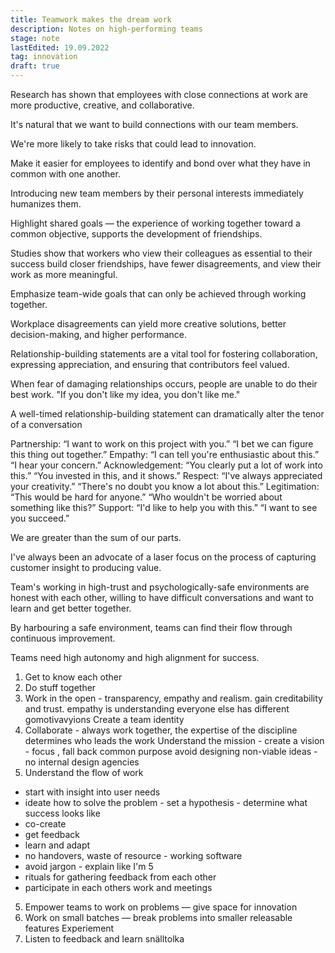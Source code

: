 ```yaml
---
title: Teamwork makes the dream work
description: Notes on high-performing teams
stage: note
lastEdited: 19.09.2022
tag: innovation
draft: true
---
```



Research has shown that employees with close connections at work are more productive, creative, and collaborative.

It's natural that we want to build connections with our team members.

We're more likely to take risks that could lead to innovation.

Make it easier for employees to identify and bond over what they have in common with one another.

Introducing new team members by their personal interests immediately humanizes them.

Highlight shared goals — the experience of working together toward a common objective, supports the development of friendships.

Studies show that workers who view their colleagues as essential to their success build closer friendships, have fewer disagreements, and view their work as more meaningful.

Emphasize team-wide goals that can only be achieved through working together.

Workplace disagreements can yield more creative solutions, better decision-making, and higher performance.

Relationship-building statements are a vital tool for fostering collaboration, expressing appreciation, and ensuring that contributors feel valued.

When fear of damaging relationships occurs, people are unable to do their best work. "If you don't like my idea, you don't like me."

A well-timed relationship-building statement can dramatically alter the tenor of a conversation

Partnership:
“I want to work on this project with you.”
“I bet we can figure this thing out together.”
Empathy:
“I can tell you're enthusiastic about this.”
“I hear your concern.”
Acknowledgement:
“You clearly put a lot of work into this.”
“You invested in this, and it shows.”
Respect:
“I've always appreciated your creativity.”
“There's no doubt you know a lot about this.”
Legitimation:
“This would be hard for anyone.”
“Who wouldn't be worried about something like this?”
Support:
“I'd like to help you with this.”
“I want to see you succeed.”

We are greater than the sum of our parts.

I've always been an advocate of a laser focus on the process of capturing customer insight to producing value.

Team's working in high-trust and psychologically-safe environments are honest with each other, willing to have difficult conversations and want to learn and get better together.

By harbouring a safe environment, teams can find their flow through continuous improvement.

Teams need high autonomy and high alignment for success.

1. Get to know each other
2. Do stuff together
3. Work in the open - transparency, empathy and realism. gain creditability and trust. empathy is understanding everyone else has different gomotivavyions
Create a team identity
4. Collaborate - always work together, the expertise of the discipline determines who leads the work
Understand the mission - create a vision - focus , fall back common purpose
avoid designing non-viable ideas - no internal design agencies
5. Understand the flow of work 
- start with insight into user needs
- ideate how to solve the problem - set a hypothesis - determine what success looks like
- co-create
- get feedback
- learn and adapt
- no handovers, waste of resource - working software
- avoid jargon - explain like I'm 5
- rituals for gathering feedback from each other
- participate in each others work and meetings
5. Empower teams to work on problems — give space for innovation
5. Work on small batches — break problems into smaller releasable features
Experiement
6. Listen to feedback and learn
snälltolka

